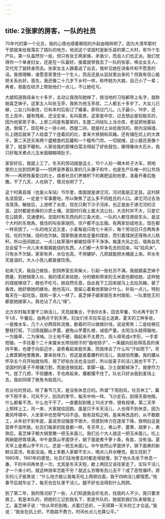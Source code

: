 ```yaml
---
---
---
```

title: 2张家的房客，一队的社员
---




70年代的第一个元旦，我的心情也顺着朝阳的升起由暗转明了。因为大清早那村干部就来给我落实了插队的地方，他说这个坚固村是新乐县的第二大村，有15个生产队，第一队虽然穷一些，但只有张王两家族，矛盾少，而且人们也正派。我们觉得你一个单身妇女，还是在一队最好。接着就带我去了一队的张家，唤出女主人，交代完了就转身而去。张家女主人跟着追了出去，我听见她在讲条件和不愿意的话。我很理解，谁愿意家里住一个生人，而且还是从监狱里出来的？但我有信心能把关系处好。首先，我还像二十几岁下乡时一样，称呼她为大娘，自己小了一辈；再者，我能在经济上帮助他们一点儿，不让她吃亏。

大娘知道我母亲七十多岁，主动让我改叫她婶了，按当地的习俗都带上名字，就称她喜芝婶子。这家主人叫张玉亭，我称为他玉亭叔，二人都五十多岁了。大女儿已嫁，二女儿叫香改，已和本村后街订了婚事，即将过门儿。儿子最小，19岁，还在上高中，腿有残疾，还没定亲，名叫振景。这家是中农，过去想必是较殷实的，因为他家房子多。上房三间是有厦架的，东屋二间给队上当仓库，老鼠把地基钻透，倒塌了。现在种上一排小树，西屋二间，就是村上派给我住的。房内没隔墙，队上随后就来了人给盘了个连着炕的灶，拿来大铁锅和风箱，还有铺在炕上的大席子。第二天还买来两个盛粮食的瓦罐和一个粗布门帘。一切就绪，这小屋还真像个家了，就是不暖和。人家给我的那棵白菜冻得起了好些鼓包，硬得像块大石头，我只好每天煮点儿玉米面糊糊填肚子。

家安好后，我就上工了。冬天的劳动就是运土，10个人拉一辆木轮子大车，把地里的土拉到饲养室——饲养室养着队里的几头骡子和牛，也是生产队唯一的公共场所——再把牲畜垫过的土，或者社员们养猪积下的粪肥运到地里，准备开春后施撒。干了几天，人也熟了，情况也明了了。

这个村离县城（也是火车站）15华里，南面就是滹沱河，河对面是正定县。这村原名坚固营，一定是个军事要地，所以聚焦了这么多不同姓氏的人口。滹沱河过去浩浩荡荡，解放后，上游修了水库，现在只剩下沙子河床，也正是由于滹沱河的泛滥，这村都是贫瘠的沙质土壤。坚固村行政上属大流公社，大流村并不大，只是它在公路旁，交通便利。坚固村有东西向的三条大街，一队的人都住南街东头，是这个大村的东南角，我住的叫张家胡同，住户都不出五服。有两家划成地主，现在都一样贫困了。一队的地又远又差，小麦每亩只收七十来斤，每个劳动日只合两角多钱。吃的欠缺，烧的也欠缺。国家倒是卖给定量的煤炭，而引着煤炭还得用点儿秸秆。所以田间路边，一点儿枯草落叶都被拾得干干净净。每逢大风之后，墙角旮旯总会留下一点儿末末屑屑能烧的东西，人们都一大早争先去捡回来，叫“拾风末”。只有水不欠缺，家家有井，水位也高，不用辘轳，几把就能把水桶提上来。井水冬天是温的，大人小孩儿都直接饮用。

初来几天，我自己做饭，到饲养室去背柴火，引起一些社员不满。我就跟喜芝婶子商量，到她锅里入伙，我的煤买来给她，分的粮和带来的玉米面也都给她，这样她的煤就够烧了，粮也不吃亏。她自然乐意。自此我下工回来就马上去拉风箱，替了香改，她好做她的嫁妆。她也高兴，我留心着看他家缺少什么，补贴一点儿，特别每天在一起吃饭，就和一家人一样了。喜芝婶子娘家就在本村南街，一队里姓王的都是她娘家人。我也沾了点儿“缘”。

北方农村每天要干三晌活儿，天亮就集合，干到9点多，回去早餐，10点再干到下午1点，午餐后，由两点干到天黑。妇女们冬天拉车运土送粪，夏天的工种多些，一是推水车，几个人分两班轮流推，歇着的可以做做针线，说说笑笑；二是给棉花整枝打杈，下过雨就翻山芋蔓，避免山芋蔓扎根，减低产量。太阳当头就得锄地，一为锄草，二为保墒。沙土地不硬，锄起来不太费力，但人得弯成n字形，一手拿短锄，一手拄着个二十来厘米长带拐把子的“锄地拐子”，一条腿向后抬得高高的保持平衡，也便于向前迈步，姿势看起来挺优美，而我体会了什么叫“汗如雨下”。背上粪筐朝地里撒粪，要来些体力，但这是直着腰杆的活儿，我就怕弯腰。我的腰从怀孕五个月开始就怕弯，用了好些办法也没治好，所以拔麦子的活儿我也干不了。坚固村的麦子不用镰刀割，而是连根拔起，拿脚一磕，沙土就都掉净了。我使尽力气，拔了几把，不但腰疼，手也疼起来，攥都攥不住了。队长只好派我到麦场上去，我如同得了赦免令般高兴。

农业社的劳动，除了春节几天，是没有休息日的。所谓“下雨刮风，社员休工”，冀中下雨不多，可风不少，刮风的季节，每天中响一阵，飞沙走石，刮得天昏地暗，什么都看不清，什么也干不了，一直要刮到晚上10点才停，很有规律。第二天早上照样上工，风一来，大家就往回跑。虽是只干半天活儿，人也得不到休息，因为黄风呼啸中，人坐家中也觉得气闷不适。我有自知之明，是来再改造的，从不敢歇工，从年初干到年底，虽说劳动强度不很大，但感到体力在逐渐下降，我明白这是营养不良所致。社员们每家的饭食都一样。冬天早上，煮山芋、蔓菁、胡萝卜，煮熟后，喜芝婶子朝大锅里撒一把玉米面儿，我们五个大人就这一把玉米面儿，吃上两碗能把胃填满。中午是蒸山芋面饼子，锅下面是煮干萝卜条，有盐，没有油。夏天早上是煮山芋干片儿，还是一把玉米面儿。中午依然山芋面饼子。锅下面煮的新鲜瓜菜汤，有盐没油。晚上多数人家都不生火，喝点儿井水睡觉。我又找到了1960年、1961年的感觉。社员们往地里去时都走得挺慢，到了地头先坐下休息一番，干的中间再休息一次。尤其是冬天天短，歇上两回又该往家走了，实际干活儿才一个来小时。就这种效率怎能不穷？就这么穷哪有劲儿去干？成了恶性循环。房东的儿子振景说：“什么地方能让我每天吃上两顿白面，我干四晌活儿都情愿。”他春节后就毕业了，每天也在队里干活儿，腿不好也没得到什么照顾。

到了第二年，我的情况好了一些，人们知道我会织毛衣，找我的人不少。我只要求换工，若是本队的，把她的工记到我名下，若是外队的，她就到我们队来替我上工。喜芝婶子说：“你从早织到晚，点着灯还织，一天得算一天半的工才合适。”我说：“我坐在炕上织，不跑路不费力，时间长点儿也算公平。”